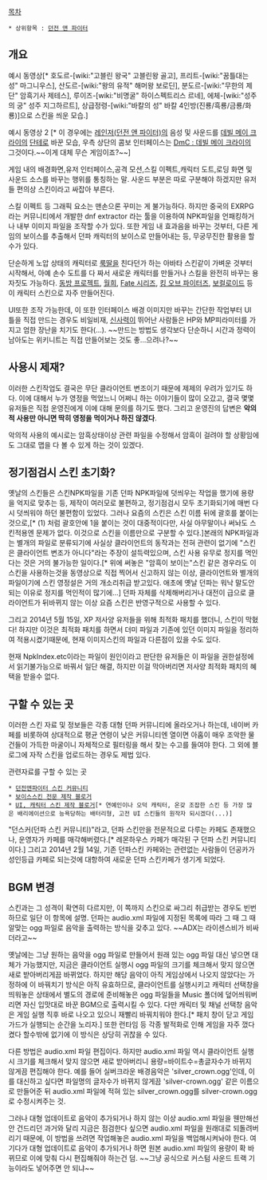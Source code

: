 [[목차]]
 * 상위항목 : [[던전 앤 파이터]]
== 개요 ==
{{{#!html
<iframe width="600" height="450" src="http://www.youtube.com/embed/VDdkgszuITE?rel=0" frameborder="0" allowfullscreen></iframe>
}}}
예시 동영상[* 호도르-[wiki:"고블린 왕국" 고블린왕 골고], 프리트-[wiki:"꿈틀대는 성" 마그니우스], 산도르-[wiki:"왕의 유적" 해머왕 보로딘], 분도르-[wiki:"무한의 제단" 암흑기사 제테스], 루이즈-[wiki:"비명굴" 하이스펙트리스 르네], 에체-[wiki:"성주의 궁" 성주 지그하르트], 상급정령-[wiki:"바칼의 성" 바칼 4인방(진룡/흑룡/금룡/화룡)]으로 스킨을 씌운 모습.]

{{{#!html
<iframe width="600" height="438" src="http://serviceapi.nmv.naver.com/flash/convertIframeTag.nhn?vid=29CE129502755520D1F25B6D9C178BE30775&outKey=V1253294006cae3283c1dc2262953fcca04ad0523843a779c3783c2262953fcca04ad" frameborder="no" scrolling="no"></iframe>
}}}

예시 동영상 2 [* 이 경우에는 [[레인저(던전 앤 파이터)]]의 음성 및 사운드를 [[데빌 메이 크라이]]의 [[단테]]로 바꾼 모습, 우측 상단의 콤보 인터페이스는 [[DmC : 데빌 메이 크라이]]의 그것이다.~~이게 대체 무슨 게임이죠?~~]

게임 내의 배경화면,유저 인터페이스,공격 모션,스킬 이펙트,캐릭터 도트,로딩 화면 및 사운드 소스를 바꾸는 행위를 통칭하는 말. 사운드 부분은 따로 구분해야 하겠지만 유저들 편의상 스킨이라고 싸잡아 부른다.

스킬 이펙트 등 그래픽 요소는 맨손으론 꾸미는 게 불가능하다. 하지만 중국의 EXRPG라는 커뮤니티에서 개발한 dnf extractor 라는 툴을 이용하여 NPK파일을 언패킹하거나 내부 이미지 파일을 조작할 수가 있다. 또한 게임 내 효과음을 바꾸는 것부터, 다른 게임의 보이스를 추출해서 던파 캐릭터의 보이스로 만들어내는 등, 무궁무진한 활용을 할 수가 있다.

단순하게 노압 상태의 캐릭터로 [[룩딸]]을 친다던가 하는 아바타 스킨같이 가벼운 것부터 시작해서, 아예 손수 도트를 다 짜서 새로운 캐릭터를 만들거나 스킬을 완전히 바꾸는 용자짓도 가능하다. [[동방 프로젝트]], [[월희]], [[Fate 시리즈]], [[킹 오브 파이터즈]], [[보컬로이드]] 등이 캐릭터 스킨으로 자주 만들어진다.

UI또한 조작 가능한데, 이 또한 인터페이스 배경 이미지만 바꾸는 간단한 작업부터 UI 틀을 직접 만드는 경우도 비일비재, [[신사]]력이 뛰어난 사람들은 HP와 MP피라미터를 가지고 엄한 장난을 치기도 한다(...). ~~만드는 방법도 생각보다 단순하니 시간과 정력이 남아도는 위키니트는 직접 만들어보는 것도 좋...으려나?~~

== 사용시 제재? ==
이러한 스킨작업도 결국은 무단 클라이언트 변조이기 때문에 제제의 우려가 있기도 하다. 이에 대해서 누가 영정을 먹었느니 어쩌니 하는 이야기들이 많이 오갔고, 결국 몇몇 유저들은 직접 운영진에게 이에 대해 문의를 하기도 했다. 그리고 운영진의 답변은 '''악의적 사용만 아니면 딱히 영정을 먹이거나 하진 않겠다'''.

악의적 사용의 예시로는 암흑상태이상 관련 파일을 수정해서 암흑이 걸려야 할 상황임에도 그대로 맵을 다 볼 수 있게 하는 것이 있겠다.

== 정기점검시 스킨 초기화? ==
옛날의 스킨들은 스킨NPK파일을 기존 던파 NPK파일에 덧씌우는 작업을 했기에 용량을 억지로 맞추는 등, 제작이 여러모로 불편하고, 정기점검시 모두 초기화되기에 매번 다시 덧씌워야 하던 불편함이 있었다. 그러나 요즘의 스킨은 스킨 이름 뒤에 괄호를 붙이는 것으로,[* (1) 처럼 괄호안에 1을 붙이는 것이 대중적이다만, 사실 아무말이나 써놔도 스킨적용엔 문제가 없다. 이것으로 스킨을 이름만으로 구분할 수 있다.]본래의 NPK파일과는 별개의 파일로 분류되기에 사실상 클라이언트의 동작과는 전혀 관련이 없기에 "스킨은 클라이언트 변조가 아니다"라는 주장이 설득력있으며, 스킨 사용 유무로 정지를 먹인다는 것은 거의 불가능한 일이다.[* 위에 써놓은 "암흑이 보이는"스킨 같은 경우라도 이 스킨을 사용하는것을 동영상으로 직접 찍어서 신고하지 않는 이상, 클라이언트와 별개의 파일이기에 스킨 영정설은 거의 개소리취급 받고있다. 애초에 옛날 던파는 워낙 말도안되는 이유로 정지를 먹인적이 많기에...] 던파 자체를 삭제해버리거나 대전이 급으로 클라이언트가 뒤바뀌지 않는 이상 요즘 스킨은 반영구적으로 사용할 수 있다.

그리고 2014년 5월 15일, XP 저사양 유저들을 위해 최적화 패치를 했더니, 스킨이 막혔다! 하지만 이것은 최적화 패치를 하면서 더미 파일과 기존에 있던 이미지 파일을 정리하여 적용시켰기때문에, 현재 이미지스킨의 파일과 다른점이 있을 수도 있다.

현재 NpkIndex.etc이라는 파일이 원인이라고 판단한 유저들은 이 파일을 권한설정에서 읽기불가능으로 바꿔서 일단 해결, 하지만 이걸 막아버리면 저사양 최적화 패치의 혜택을 받을수 없다.
== 구할 수 있는 곳 ==
이러한 스킨 자료 및 정보들은 각종 대형 던파 커뮤니티에 올라오거나 하는데, 네이버 카페를 비롯하여 상대적으로 평균 연령이 낮은 커뮤니티엔 열이면 아홉이 매우 조악한 물건들이 가득한 마굴이니 자체적으로 필터링을 해서 찾는 수고를 들여야 한다. 그 외에 블로그에 자작 스킨을 업로드하는 경우도 제법 있다.

관련자료를 구할 수 있는 곳
 * [http://cafe.naver.com/dnfskinc/ 던전앤파이터 스킨 커뮤니티]
 * [http://blog.naver.com/vlack1492/50174634378 보이스스킨 전문 제작 블로거]
 * [http://blog.naver.com/sahyangnoru UI, 캐릭터 스킨 제작 블로거][* 연예인이나 오덕 캐릭터, 온갖 조잡한 스킨 등 가장 많은 배리에이션으로 능욕당하는 배터리형, 고전 UI 스킨들의 원작자 되시겠다(...)]
"던스커(던파 스킨 커뮤니티)"라고, 던파 스킨만을 전문적으로 다루는 카페도 존재했으나, 운영자가 카페를 매각해버렸다.[* 레몬하우스 카페가 매각된 구 던파 스킨 커뮤니티이다.] 그리고 2014년 2월 14일, 기존 던파스킨 카페와는 관련없는 사람들이 던공카가 성인등급 카페로 되는것에 대항하여 새로운 던파 스킨카페가 생기게 되었다.

== BGM 변경 ==
스킨과는 그 성격이 확연히 다르지만, 이 쪽까지 스킨으로 싸그리 취급받는 경우도 빈번하므로 일단 이 항목에 설명. 던파는 audio.xml 파일에 지정된 목록에 따라 그 때 그 때 알맞는 ogg 파일로 음악을 출력하는 방식을 갖추고 있다. ~~ADX는 라이센스비가 비싸더라고~~

옛날에는 그냥 원하는 음악을 ogg 파일로 만들어서 원래 있는 ogg 파일 대신 넣으면 대체가 가능했지만, 지금은 클라이언트 실행시 ogg 파일의 크기를 체크해서 맞지 않으면 새로 받아버리게끔 바뀌었다. 하지만 해당 음악이 아직 게임상에서 나오지 않았다는 가정하에 이 바꿔치기 방식은 아직 유효하므로, 클라이언트를 실행시키고 캐릭터 선택창을 띄워놓은 상태에서 별도의 경로에 준비해놓은 ogg 파일들을 Music 폴더에 덮어씌워버리면 자신 입맛대로 바꾼 BGM으로 출력시킬 수 있다. 다만 캐릭터 및 채널 선택창 음악은 게임 실행 직후 바로 나오고 있으니 재빨리 바꿔치워야 한다.[* 패치 창이 닫고 게임가드가 실행되는 순간을 노리자.] 또한 런타임 등 각종 발적화로 인해 게임을 자주 껐다켰다 할수밖에 없기에 이 방식은 상당히 귀찮을 수 있다.

다른 방법은 audio.xml 파일 편집이다. 하지만 audio.xml 파일 역시 클라이언트 실행시 크기를 체크해서 맞지 않으면 새로 받아버리니 용량=바이트수=총글자수가 바뀌지 않게끔 편집해야 한다. 예를 들어 실버크라운 배경음악은 'silver_crown.ogg'인데, 이를 대신하고 싶다면 파일명의 글자수가 바뀌지 않게끔 'silver-crown.ogg' 같은 이름으로 만들어준 뒤 audio.xml 파일에 적혀 있는 silver_crown.ogg를 silver-crown.ogg로 수정시켜주는 것.

그러나 대형 업데이트로 음악이 추가되거나 하지 않는 이상 audio.xml 파일을 웬만해선 안 건드리던 과거와 달리 지금은 점검한다 싶으면 audio.xml 파일을 원래대로 되돌려버리기 때문에, 이 방법을 쓰려면 작업해놓은 audio.xml 파일을 백업해시켜놔야 한다. 여기다가 대형 업데이트로 음악이 추가되거나 하면 원본 audio.xml 파일의 용량이 확 바뀌므로 이에 맞춰 다시 편집해줘야 하는건 덤. ~~그냥 공식으로 커스텀 사운드 트랙 기능이라도 넣어주면 안 되냐~~
